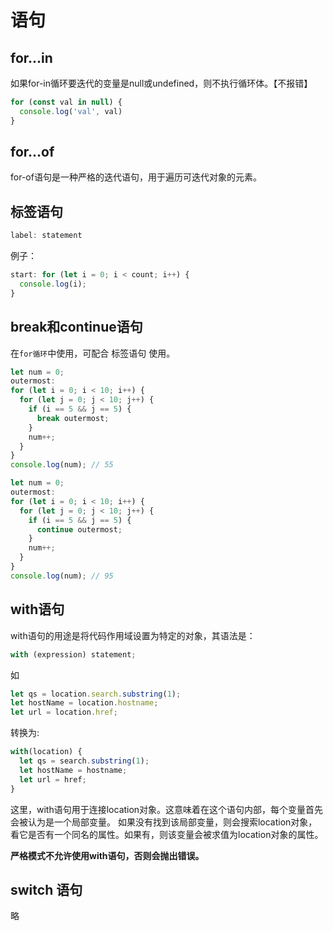 # 语句

## for...in

如果for-in循环要迭代的变量是null或undefined，则不执行循环体。【不报错】

```js title=
for (const val in null) {
  console.log('val', val)
}
```

## for...of

for-of语句是一种严格的迭代语句，用于遍历可迭代对象的元素。

## 标签语句

```js title=
label: statement
```

例子：

```js title=
start: for (let i = 0; i < count; i++) {
  console.log(i);
}
```

## break和continue语句

在`for循环`中使用，可配合 标签语句 使用。

```js title=
let num = 0;
outermost:
for (let i = 0; i < 10; i++) {
  for (let j = 0; j < 10; j++) {
    if (i == 5 && j == 5) {
      break outermost;
    }
    num++;
  }
}
console.log(num); // 55
```

```js title=
let num = 0;
outermost:
for (let i = 0; i < 10; i++) {
  for (let j = 0; j < 10; j++) {
    if (i == 5 && j == 5) {
      continue outermost;
    }
    num++;
  }
}
console.log(num); // 95
```

## with语句

with语句的用途是将代码作用域设置为特定的对象，其语法是：

```js title=
with (expression) statement;
```

如

```js title=
let qs = location.search.substring(1);
let hostName = location.hostname;
let url = location.href;
```

转换为:

```js title=
with(location) {
  let qs = search.substring(1);
  let hostName = hostname;
  let url = href;
}
```

这里，with语句用于连接location对象。这意味着在这个语句内部，每个变量首先会被认为是一个局部变量。
如果没有找到该局部变量，则会搜索location对象，看它是否有一个同名的属性。如果有，则该变量会被求值为location对象的属性。

**严格模式不允许使用with语句，否则会抛出错误。**

## switch 语句

略
